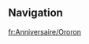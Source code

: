 {{Birthday Intro}}
<!--
==Mails==
{{Mails by Category Table|Ororon Birthday Mails|noheader=1}}

==Birthday Artwork==
===Artwork===
{{Artwork by Category Table
|Character Birthday Artwork
|category = Ororon Birthday Artwork
|header = Ororon's Birthday Artwork
}}

===Shorts===
{{Artwork by Category Table
|Character Shorts
|category = Ororon Birthday Artwork
|header = Ororon's Birthday Shorts
}}
-->
==Navigation==
{{Character Navbox|Birthday}}

[[fr:Anniversaire/Ororon]]
